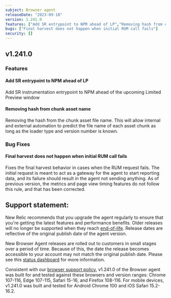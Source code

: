 ```yaml
---
subject: Browser agent
releaseDate: "2023-09-18"
version: 1.241.0
features: ["Add SR entrypoint to NPM ahead of LP","Removing hash from chunk asset name"]
bugs: ["Final harvest does not happen when initial RUM call fails"]
security: []
---
```


## v1.241.0

### Features

#### Add SR entrypoint to NPM ahead of LP

Add SR instrumentation entrypoint to NPM ahead of the upcoming Limited Preview window

#### Removing hash from chunk asset name

Removing the hash from the chunk asset file name. This will allow internal and external automation to predict the file name of each asset chunk as long as the loader type and version number is known.

### Bug Fixes

#### Final harvest does not happen when initial RUM call fails

Fixes the final harvest behavior in cases when the RUM request fails. The initial request is meant to act as a gateway for the agent to start reporting data, and its failure should result in the agent not sending anything. As of previous version, the metrics and page view timing features do not follow this rule, and that has been corrected.

## Support statement:

New Relic recommends that you upgrade the agent regularly to ensure that you're getting the latest features and performance benefits. Older releases will no longer be supported when they reach [end-of-life](https://docs.newrelic.com/docs/browser/browser-monitoring/getting-started/browser-agent-eol-policy/). Release dates are reflective of the original publish date of the agent version.

New Browser Agent releases are rolled out to customers in small stages over a period of time. Because of this, the date the release becomes accessible to your account may not match the original publish date. Please see this [status dashboard](https://newrelic.github.io/newrelic-browser-agent-release/) for more information.

Consistent with our [browser support policy](https://docs.newrelic.com/docs/browser/new-relic-browser/getting-started/compatibility-requirements-browser-monitoring/#browser-types), v1.241.0 of the Browser agent was built for and tested against these browsers and version ranges: Chrome 107-116, Edge 107-115, Safari 15-16, and Firefox 108-116. For mobile devices, v1.241.0 was built and tested for Android Chrome 100 and iOS Safari 15.2-16.2.
